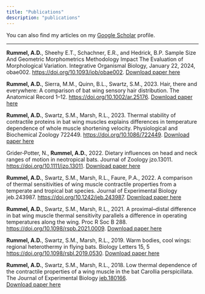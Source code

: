 ```yaml
---
title: "Publications"
description: "publications"
---
```

You can also find my articles on my [Google Scholar](https://scholar.google.com/citations?user=iU1wzqQAAAAJ&hl=en&oi=ao) profile. 

 *** 

**Rummel, A.D.**, Sheehy E.T., Schachner, E.R., and Hedrick, B.P. Sample Size And Geometric Morphometrics Methodology Impact The Evaluation of Morphological Variation. Integrative Organismal Biology, January 22, 2024, obae002. [https://doi.org/10.1093/iob/obae002](https://doi.org/10.1093/iob/obae002). [Download paper here](/files/Rummel_etal_2024_IOB.pdf)
 
**Rummel, A.D.**, Sierra, M.M., Quinn, B.L., Swartz, S.M., 2023. Hair, there and everywhere: A comparison of bat wing sensory hair distribution. The Anatomical Record 1–12. [https://doi.org/10.1002/ar.25176](https://doi.org/10.1002/ar.25176). [Download paper here](/files/Rummel_etal_2023_AR.pdf)

**Rummel, A.D.**, Swartz, S.M., Marsh, R.L., 2023. Thermal stability of contractile proteins in bat wing muscles explains differences in temperature dependence of whole muscle shortening velocity. Physiological and Biochemical Zoology 722449. [https://doi.org/10.1086/722449](https://doi.org/10.1086/722449). [Download paper here](/files/Rummel_etal_2023_PBZ.pdf)

Grider‐Potter, N., **Rummel, A.D.**, 2022. Dietary influences on head and neck ranges of motion in neotropical bats. Journal of Zoology jzo.13011. [https://doi.org/10.1111/jzo.13011](https://doi.org/10.1111/jzo.13011). [Download paper here](/files/Grider‐Potter_Rummel_2022_zoology.pdf)
<br>

**Rummel, A.D.**, Swartz, S.M., Marsh, R.L., Faure, P.A., 2022. A comparison of thermal sensitivities of wing muscle contractile properties from a temperate and tropical bat species. Journal of Experimental Biology jeb.243987. [https://doi.org/10.1242/jeb.243987](https://doi.org/10.1242/jeb.243987). 
[Download paper here](/files/Rummel_etal_2022_JEB.pdf)
<br>

**Rummel, A.D.**, Swartz, S.M., Marsh, R.L., 2021. A proximal–distal difference in bat wing muscle thermal sensitivity parallels a difference in operating temperatures along the wing. Proc R Soc B 288. [https://doi.org/10.1098/rspb.2021.0009](https://doi.org/10.1098/rspb.2021.0009).
[Download paper here](/files/Rummel_etal_2021_proximal–distal_difference_batwing_muscle.pdf)
<br>

**Rummel, A.D.**, Swartz, S.M., Marsh, R.L., 2019. Warm bodies, cool wings: regional heterothermy in flying bats. Biology Letters 15, 5 [https://doi.org/10.1098/rsbl.2019.0530](https://doi.org/10.1098/rsbl.2019.0530).
[Download paper here](/files/Rummel_etal_2019_BioLet.pdf)
<br>

**Rummel, A.D.**, Swartz, S.M., Marsh, R.L., 2018. Low thermal dependence of the contractile properties of a wing muscle in the bat Carollia perspicillata. The Journal of Experimental Biology [jeb.180166](https://doi.org/10.1098/rsbl.2019.0530).  
[Download paper here](/files/Rummel_etal_2018_JEB.pdf)  
